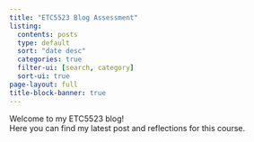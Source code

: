 ```yaml
---
title: "ETC5523 Blog Assessment"
listing:
  contents: posts
  type: default
  sort: "date desc"
  categories: true
  filter-ui: [search, category]
  sort-ui: true
page-layout: full
title-block-banner: true
---
```


Welcome to my ETC5523 blog!  
Here you can find my latest post and reflections for this course.
